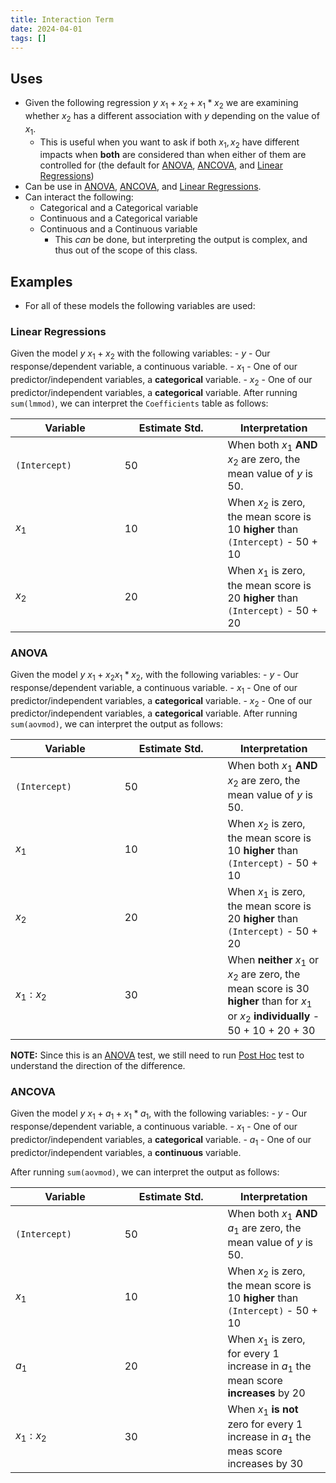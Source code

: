 ```yaml
---
title: Interaction Term
date: 2024-04-01
tags: []
---
```


## Uses

- Given the following regression $y ~ x_1 + x_2 + x_1 * x_2$ we are examining
whether $x_2$ has a different association with $y$ depending on the value of
$x_1$.
	- This is useful when you want to ask if both $x_1, x_2$ have different
	impacts when **both** are considered than when either of them are controlled
	for (the default for [ANOVA](/anova.qmd), [ANCOVA](/ancova.qmd), and [Linear Regressions](/linear_regression.qmd))
- Can be use in [ANOVA](/anova.qmd), [ANCOVA](/ancova.qmd), and [Linear
Regressions](/linear_regression.qmd).
- Can interact the following:
	- Categorical and a Categorical variable
	- Continuous and a Categorical variable
	- Continuous and a Continuous variable
		- This *can* be done, but interpreting the output is complex, and thus out
			of the scope of this class.

## Examples

- For all of these models the following variables are used:


### Linear Regressions

Given the model $y ~ x_1 + x_2$ with the following variables:
	- $y$ - Our response/dependent variable, a continuous variable.
	- $x_1$ - One of our predictor/independent variables, a **categorical**
	variable.
	- $x_2$ - One of our predictor/independent variables, a **categorical**
	variable.
After running `sum(lmmod)`, we can interpret the `Coefficients` table as
follows: 

| Variable    | Estimate Std.    | Interpretation    |
|---------------- | --------------- | --------------- |
| `(Intercept)`    | 50    | When both $x_1$ **AND** $x_2$ are zero, the mean value of $y$ is 50.    |
| $x_1$     | 10    | When $x_2$ is zero, the mean score is 10 **higher** than `(Intercept)` - 50 + 10|
| $x_2$    | 20   | When $x_1$ is zero, the mean score is 20 **higher** than `(Intercept)` - 50 + 20   |

### ANOVA

Given the model $y ~ x_1 + x_2 x_1 * x_2$, with the following variables:
	- $y$ - Our response/dependent variable, a continuous variable.
	- $x_1$ - One of our predictor/independent variables, a **categorical**
	variable.
	- $x_2$ - One of our predictor/independent variables, a **categorical**
	variable.
After running `sum(aovmod)`, we can
interpret the output as follows:

| Variable    | Estimate Std.    | Interpretation    |
|---------------- | --------------- | --------------- |
| `(Intercept)`    | 50    | When both $x_1$ **AND** $x_2$ are zero, the mean value of $y$ is 50.    |
| $x_1$     | 10    | When $x_2$ is zero, the mean score is 10 **higher** than `(Intercept)` - 50 + 10|
| $x_2$    | 20   | When $x_1$ is zero, the mean score is 20 **higher** than `(Intercept)` - 50 + 20   |
| $x_1:x_2$ | 30 | When **neither** $x_1$ or $x_2$ are zero, the mean score is 30 **higher** than for $x_1$ or $x_2$ **individually** - 50 + 10 + 20 + 30|

**NOTE:** Since this is an [ANOVA](/anova.qmd) test, we still need to run [Post Hoc](/index.qmd#post-hoc) test to understand the direction of the difference.

### ANCOVA

Given the model $y ~ x_1 + a_1 + x_1 * a_1$, with the following variables:
	- $y$ - Our response/dependent variable, a continuous variable.
	- $x_1$ - One of our predictor/independent variables, a **categorical**
	variable.
	- $a_1$ - One of our predictor/independent variables, a **continuous**
variable.

After running `sum(aovmod)`, we can
interpret the output as follows:

| Variable    | Estimate Std.    | Interpretation    |
|---------------- | --------------- | --------------- |
| `(Intercept)`    | 50    | When both $x_1$ **AND** $a_1$ are zero, the mean value of $y$ is 50.    |
| $x_1$     | 10    | When $x_2$ is zero, the mean score is 10 **higher** than `(Intercept)` - 50 + 10|
| $a_1$    | 20   | When $x_1$ is zero, for every 1 increase in $a_1$ the mean score **increases** by 20 |
| $x_1:x_2$ | 30 | When $x_1$ **is not** zero for every 1 increase in $a_1$ the meas score increases by 30 |

